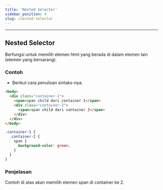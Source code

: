```yaml
---
title: 'Nested Selector'
sidebar_position: 4
slug: /nested-selector
---
```


<hr />

## Nested Selector

Berfungsi untuk memilih elemen html yang berada di dalam elemen lain (elemen yang bersarang).

### Contoh

- Berikut cara penulisan sintaks-nya.

```html title="HTML"
<body>
  <div class="container-1">
    <span>span child dari container 1</span>
    <div class="container-2">
      <span>span child dari container 2</span>
    </div>
  </div>
</body>
```

```css title="CSS"
.container-1 {
  .container-2 {
    span {
      background-color: green;
    }
  }
}
```

### Penjelasan

Contoh di atas akan memilih elemen span di container ke 2.
